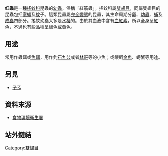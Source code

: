 {{about|搖蚊科之搖蚊幼蟲|俗稱「紅蟲」、「[[紅蚯蚓|紅蚯蚓]]」、「[[絲蚯蚓|絲蚯蚓]]」（學名：Tubifex hattai）}}

'''红蟲'''是一種[[搖蚊科|搖蚊科]]昆蟲的[[幼蟲|幼蟲]]，俗稱「紅筋蟲」。搖蚊科屬[[雙翅目|雙翅目]]，同屬雙翅目的昆蟲包括[[家蠅|家蠅]]及[[蚊|蚊]]子。這類昆蟲屬[[完全變態|完全變態]]的昆蟲，其生命周期分[[卵|卵]]、[[幼蟲|幼蟲]]、[[蛹|蛹]]及[[成蟲|成蟲]]四部分。搖蚊幼蟲大多是[[水棲|水棲]]的。由於其血液中含有[[血紅素|血紅素]]，所以全身呈[[紅色|紅色]]，不過也有些品種呈[[綠色|綠色]]或[[黃色|黃色]]。

==用途==
常用作蟲餌或[[魚餌|魚餌]]，用作釣[[石九公|石九公]]或者[[林哥|林哥]]等的小魚；或餵飼[[金魚|金魚]]、螃蟹等用途。

==另見==
*[[孑孓|孑孓]]

==資料來源==
*[https://web.archive.org/web/20150826223938/http://www.fehd.gov.hk/tc_chi/safefood/pest-blood.html 食物環境衛生署]{{zh-hk}}

== 站外鏈結 ==

{{insect-stub}}
[[Category:雙翅目|Category:雙翅目]]